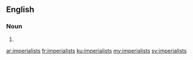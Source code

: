 ==English==

===Noun===
{{head|en}}

# {{plural of|imperialist}}

[[ar:imperialists]]
[[fr:imperialists]]
[[ku:imperialists]]
[[my:imperialists]]
[[sv:imperialists]]